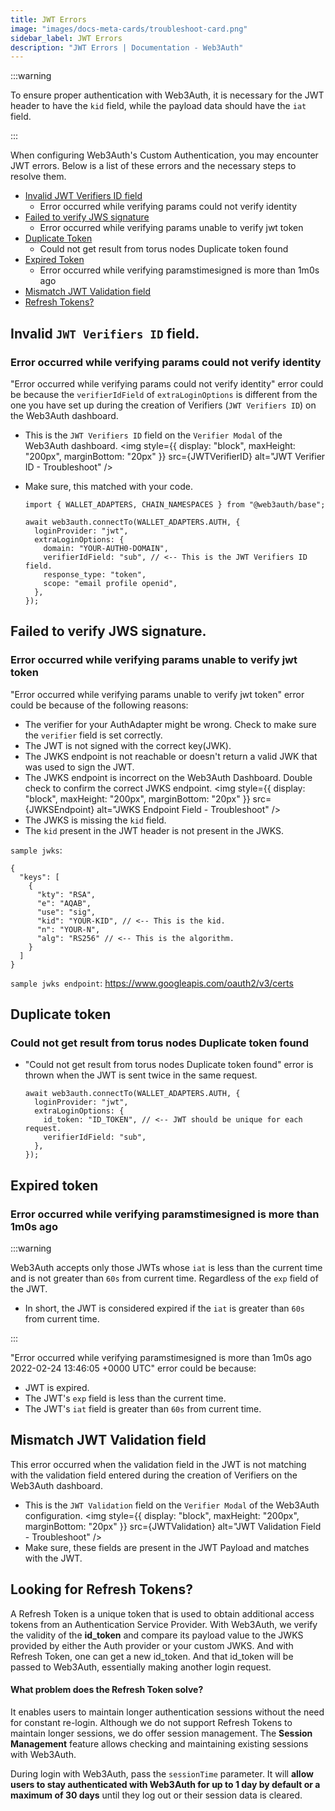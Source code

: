 ```yaml
---
title: JWT Errors
image: "images/docs-meta-cards/troubleshoot-card.png"
sidebar_label: JWT Errors
description: "JWT Errors | Documentation - Web3Auth"
---
```



:::warning

To ensure proper authentication with Web3Auth, it is necessary for the JWT header to have the `kid`
field, while the payload data should have the `iat` field.

:::

When configuring Web3Auth's Custom Authentication, you may encounter JWT errors. Below is a list of
these errors and the necessary steps to resolve them.

- [Invalid JWT Verifiers ID field](#invalid-jwt-verifiers-id-field)
  - Error occurred while verifying params could not verify identity
- [Failed to verify JWS signature](#failed-to-verify-jws-signature)
  - Error occurred while verifying params unable to verify jwt token
- [Duplicate Token](#duplicate-token)
  - Could not get result from torus nodes Duplicate token found
- [Expired Token](#expired-token)
  - Error occurred while verifying paramstimesigned is more than 1m0s ago
- [Mismatch JWT Validation field](#mismatch-jwt-validation-field)
- [Refresh Tokens?](#looking-for-refresh-tokens)

## Invalid `JWT Verifiers ID` field.

### Error occurred while verifying params could not verify identity

"Error occurred while verifying params could not verify identity" error could be because the
`verifierIdField` of `extraLoginOptions` is different from the one you have set up during the
creation of Verifiers (`JWT Verifiers ID`) on the Web3Auth dashboard.

- This is the `JWT Verifiers ID` field on the `Verifier Modal` of the Web3Auth dashboard.
  <img
    style={{ display: "block", maxHeight: "200px", marginBottom: "20px" }}
    src={JWTVerifierID}
    alt="JWT Verifier ID - Troubleshoot"
  />
- Make sure, this matched with your code.

  ```tsx
  import { WALLET_ADAPTERS, CHAIN_NAMESPACES } from "@web3auth/base";

  await web3auth.connectTo(WALLET_ADAPTERS.AUTH, {
    loginProvider: "jwt",
    extraLoginOptions: {
      domain: "YOUR-AUTH0-DOMAIN",
      verifierIdField: "sub", // <-- This is the JWT Verifiers ID field.
      response_type: "token",
      scope: "email profile openid",
    },
  });
  ```

## Failed to verify JWS signature.

### Error occurred while verifying params unable to verify jwt token

"Error occurred while verifying params unable to verify jwt token" error could be because of the
following reasons:

- The verifier for your AuthAdapter might be wrong. Check to make sure the `verifier` field is set
  correctly.
- The JWT is not signed with the correct key(JWK).
- The JWKS endpoint is not reachable or doesn't return a valid JWK that was used to sign the JWT.
- The JWKS endpoint is incorrect on the Web3Auth Dashboard. Double check to confirm the correct JWKS
  endpoint.
  <img
    style={{ display: "block", maxHeight: "200px", marginBottom: "20px" }}
    src={JWKSEndpoint}
    alt="JWKS Endpoint Field - Troubleshoot"
  />
- The JWKS is missing the `kid` field.
- The `kid` present in the JWT header is not present in the JWKS.

`sample jwks`:

```tsx
{
  "keys": [
    {
      "kty": "RSA",
      "e": "AQAB",
      "use": "sig",
      "kid": "YOUR-KID", // <-- This is the kid.
      "n": "YOUR-N",
      "alg": "RS256" // <-- This is the algorithm.
    }
  ]
}
```

`sample jwks endpoint`: https://www.googleapis.com/oauth2/v3/certs

## Duplicate token

### Could not get result from torus nodes Duplicate token found

- "Could not get result from torus nodes Duplicate token found" error is thrown when the JWT is sent
  twice in the same request.

  ```tsx
  await web3auth.connectTo(WALLET_ADAPTERS.AUTH, {
    loginProvider: "jwt",
    extraLoginOptions: {
      id_token: "ID_TOKEN", // <-- JWT should be unique for each request.
      verifierIdField: "sub",
    },
  });
  ```

## Expired token

### Error occurred while verifying paramstimesigned is more than 1m0s ago

:::warning

Web3Auth accepts only those JWTs whose `iat` is less than the current time and is not greater than
`60s` from current time. Regardless of the `exp` field of the JWT.

- In short, the JWT is considered expired if the `iat` is greater than `60s` from current time.

:::

"Error occurred while verifying paramstimesigned is more than 1m0s ago 2022-02-24 13:46:05 +0000
UTC" error could be because:

- JWT is expired.
- The JWT's `exp` field is less than the current time.
- The JWT's `iat` field is greater than `60s` from current time.

## Mismatch JWT Validation field

This error occurred when the validation field in the JWT is not matching with the validation field
entered during the creation of Verifiers on the Web3Auth dashboard.

- This is the `JWT Validation` field on the `Verifier Modal` of the Web3Auth configuration.
  <img
    style={{ display: "block", maxHeight: "200px", marginBottom: "20px" }}
    src={JWTValidation}
    alt="JWT Validation Field - Troubleshoot"
  />
- Make sure, these fields are present in the JWT Payload and matches with the JWT.

## Looking for Refresh Tokens?

A Refresh Token is a unique token that is used to obtain additional access tokens from an
Authentication Service Provider. With Web3Auth, we verify the validity of the **id_token** and
compare its payload value to the JWKS provided by either the Auth provider or your custom JWKS. And
with Refresh Token, one can get a new id_token. And that id_token will be passed to Web3Auth,
essentially making another login request.

#### What problem does the Refresh Token solve?

It enables users to maintain longer authentication sessions without the need for constant re-login.
Although we do not support Refresh Tokens to maintain longer sessions, we do offer session
management. The **Session Management** feature allows checking and maintaining existing sessions
with Web3Auth.

During login with Web3Auth, pass the `sessionTime` parameter. It will **allow users to stay
authenticated with Web3Auth for up to 1 day by default or a maximum of 30 days** until they log out
or their session data is cleared.
